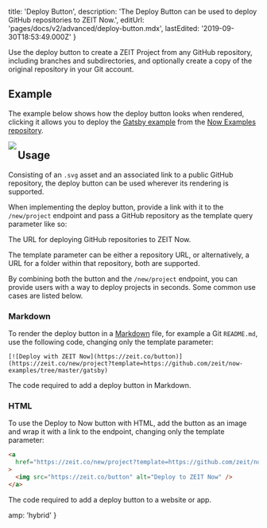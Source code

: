 
  title: 'Deploy Button',
  description:
    'The Deploy Button can be used to deploy GitHub repositories to ZEIT Now.',
  editUrl: 'pages/docs/v2/advanced/deploy-button.mdx',
  lastEdited: '2019-09-30T18:53:49.000Z'
}

Use the deploy button to create a ZEIT Project from any GitHub repository, including branches and subdirectories, and optionally create a copy of the original repository in your Git account.

## Example

The example below shows how the deploy button looks when rendered, clicking it allows you to deploy the [Gatsby example](https://github.com/zeit/now-examples/tree/master/gatsby) from the [Now Examples repository](https://github.com/zeit/now-examples).

<GenericLink href="https://zeit.co/new/project?template=https://github.com/zeit/now-examples/tree/master/gatsby">
  <Image src="https://zeit.co/button" width={104} height={36} align="left" />
</GenericLink>

## Usage

Consisting of an `.svg` asset and an associated link to a public GitHub repository, the deploy button can be used wherever its rendering is supported.

When implementing the deploy button, provide a link with it to the `/new/project` endpoint and pass a GitHub repository as the template query parameter like so:

<Snippet dark text="https://zeit.co/new/project?template=https://github.com/zeit/now-examples/tree/master/gatsby" />
<Caption>The URL for deploying GitHub repositories to ZEIT Now.</Caption>

The template parameter can be either a repository URL, or alternatively, a URL for a folder within that repository, both are supported.

By combining both the button and the `/new/project` endpoint, you can provide users with a way to deploy projects in seconds. Some common use cases are listed below.

### Markdown

To render the deploy button in a [Markdown](https://en.wikipedia.org/wiki/Markdown) file, for example a Git `README.md`, use the following code, changing only the template parameter:

```
[![Deploy with ZEIT Now](https://zeit.co/button)](https://zeit.co/new/project?template=https://github.com/zeit/now-examples/tree/master/gatsby)
```

<Caption>The code required to add a deploy button in Markdown.</Caption>

### HTML

To use the Deploy to Now button with HTML, add the button as an image and wrap it with a link to the endpoint, changing only the template parameter:

```html
<a
  href="https://zeit.co/new/project?template=https://github.com/zeit/now-examples/tree/master/gatsby"
>
  <img src="https://zeit.co/button" alt="Deploy to ZEIT Now" />
</a>
```

<Caption>The code required to add a deploy button to a website or app.</Caption>


  amp: 'hybrid'
}
